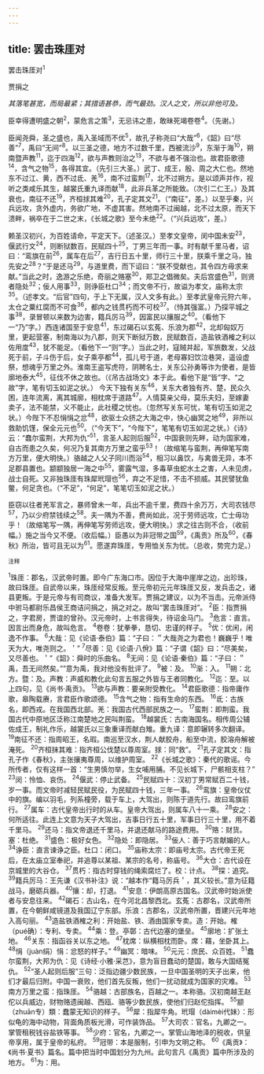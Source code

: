 ```yaml
---
---
---
```

title: 罢击珠厓对
---




罢击珠厓对<sup>1</sup>


贾捐之

*其落笔甚宽，而局最紧；其措语甚恭，而气最劲。汉人之文，所以非他可及。*

臣幸得遭明盛之朝<sup>2</sup>，蒙危言之策<sup>3</sup>，无忌讳之患，敢昧死竭卷卷<sup>4</sup>。（先谢。）

臣闻尧舜，圣之盛也，禹入圣域而不优<sup>5</sup>，故孔子称尧曰“大哉”<sup>6</sup>，《韶》曰“尽善”<sup>7</sup>，禹曰“无间”<sup>8</sup>。以三圣之德，地方不过数千里，西被流沙<sup>9</sup>，东渐于海<sup>10</sup>，朔南暨声教<sup>11</sup>，迄于四海<sup>12</sup>，欲与声教则治之<sup>13</sup>，不欲与者不强治也。故君臣歌德<sup>14</sup>，含气之物<sup>15</sup>，各得其宜。（先引三大圣。）武丁、成王，殷、周之大仁也。然地东不过江、黄，西不过氐、羌<sup>16</sup>，南不过蛮荆<sup>17</sup>，北不过朔方。是以颂声并作，视听之类咸乐其生，越裳氏重九译而献<sup>18</sup>，此非兵革之所能致。（次引二仁王。）及其衰也，南征不还<sup>19</sup>，齐桓捄其难<sup>20</sup>，孔子定其文<sup>21</sup>。（“南征”，差。）以至乎秦，兴兵远攻，贪外虚内，务欲广地，不虚其害。然地南不过闽越，北不过太原，而天下溃畔，祸卒在于二世之末，《长城之歌》至今未绝<sup>22</sup>。（“兴兵远攻”，差。）

赖圣汉初兴，为百姓请命，平定天下。（述圣汉。）至孝文皇帝，闵中国未安<sup>23</sup>，偃武行文<sup>24</sup>，则断狱数百，民赋四十<sup>25</sup>，丁男三年而一事。时有献千里马者，诏曰：“鸾旗在前<sup>26</sup>，属车在后<sup>27</sup>，吉行日五十里，师行三十里，朕乘千里之马，独先安之<sup>28</sup>？”于是还马<sup>29</sup>，与道里费，而下诏曰：“朕不受献也，其令四方毋求来献。”当此之时，逸游之乐绝，奇丽之赂塞<sup>30</sup>，郑卫之倡微矣。夫后宫盛色<sup>31</sup>，则贤者隐处<sup>32</sup>；佞人用事<sup>33</sup>，则诤臣杜口<sup>34</sup>；而文帝不行，故谥为孝文，庙称太宗<sup>35</sup>。（述孝文。“后官”四句，于上下无属，汉人文多有此。）至孝武皇帝元狩六年，太仓之粟红腐而不可食<sup>36</sup>，都内之钱贯朽而不可校<sup>37</sup>。（恃其强富。）乃探平城之事<sup>38</sup>，录冒顿以来数为边害，籍兵厉马<sup>39</sup>，因富民以攘服之<sup>40</sup>。（看他下一“乃”字。）西连诸国至于安息<sup>41</sup>，东过碣石以玄菟、乐浪为郡<sup>42</sup>，北却匈奴万里，更起营塞，制南海以为八郡，则天下断狱万数，民赋数百，造盐铁酒榷之利以佐用度<sup>43</sup>，犹不能足。（看他下一“则”字。）当此之时，寇贼并起，军旅数发，父战死于前，子斗伤于后，女子乘亭都<sup>44</sup>，孤儿号于道，老母寡妇饮泣巷哭，遥设虚祭，想魂乎万里之外。淮南王盗写虎符，阴聘名士，关东公孙勇等诈为使者，是皆廓地泰大<sup>45</sup>，征伐不休之故也。（《吊古战场文》本于此。看他下是“皆”字、“之故”字，笔有切玉如泥之状。）
今天下独有关东<sup>46</sup>，关东大者独有齐、楚，民众久困，连年流离，离其城廓，相枕席于道路<sup>47</sup>。人情莫亲父母，莫乐夫妇，至嫁妻卖子，法不能禁，义不能止，此社稷之忧也。（忽然写关东可忧，笔有切玉如泥之状。）今陛下不忍悁悁之忿<sup>48</sup>，欲驱士众挤之大海之中，快心幽冥之地<sup>49</sup>，非所以救助饥馑，保全元元也<sup>50</sup>。（“今天下”，“今陛下”，笔笔有切玉如泥之状。）《诗》云：“蠢尔蛮荆，大邦为仇”<sup>51</sup>，言圣人起则后服<sup>52</sup>，中国衰则先畔，动为国家难，自古而患之久矣，何况乃复其南方万里之蛮乎<sup>53</sup>！（故缩笔与蛮荆，再伸笔写南方万里，便大明快。）骆越之人父子同川而浴<sup>54</sup>，相习以鼻饮，与禽兽无异，本不足郡县置也。颛颛独居一海之中<sup>55</sup>，雾露气湿，多毒草虫蛇水土之害，人未见虏，战士自死。又非独珠厓有珠犀玳瑁也<sup>56</sup>，弃之不足惜，不击不损威。其民譬犹鱼鳖，何足贪也。（“不足”，“何足”，笔笔切玉如泥之状。）

臣窃以往者羌军言之，暴师曾未一年，兵出不逾千里，费四十余万万，大司农钱尽<sup>57</sup>，乃以少府禁钱续之<sup>58</sup>。夫一隅为不善，费尚如此，况于劳师远攻，亡士毋功乎！（故缩笔写一隅，再伸笔写劳师远攻，便大明快。）求之往古则不合，（收前幅。）施之当今又不便。（收后幅。）臣愚以为非冠带之国<sup>59</sup>，《禹贡》所及<sup>60</sup>，《春秋》所治，皆可且无以为<sup>61</sup>。愿遂弃珠厓，专用恤关东为忧。（总收，势完力足。）

<sup>注释</sup>

<sup>1</sup>珠厓：郡名，汉武帝时置。即今广东海口市。因位于大海中崖岸之边，出珍珠，故曰珠厓。自武帝以来，珠厓经常反叛。至元帝初元元年珠厓又反，发兵击之，诸县更叛。于是元帝与有司商议，准备大发军。贾捐之建议，以为不当击。元帝派侍中驸马都尉乐昌侯王商诘问捐之，捐之对之。故叫“罢击珠厓对”。
<sup>2</sup>臣：指贾捐之，字君房，贾谊的曾孙。汉元帝时，上书言得失，待诏金马门。
<sup>3</sup>危言：直言。因言出而身危，故叫危言。
<sup>4</sup>卷卷：犹拳拳，恳切、忠谨的样子。
<sup>5</sup>优：优闲，闲逸不作事。
<sup>6</sup>大哉：见《论语·泰伯》篇：“子曰：＂大哉尧之为君也！巍巍乎！唯天为大，唯尧则之。＇”
<sup>7</sup>尽善：见《论语·八佾》篇：“子谓《韶》曰：“尽美矣，又尽善也。＇”《韶》：舜时的乐曲名。
<sup>8</sup>无间：见《论语·秦伯》篇：“子曰：＂禹，吾无间然矣。””意为禹，我对他没有批评了。
<sup>9</sup>被：及。
<sup>10</sup>渐：入。
<sup>11</sup>朔：北方。暨：及。声教：声威和教化此句言五服之外皆与王者同教化。
<sup>12</sup>迄：至。以上四句，见《尚书·禹贡》。
<sup>13</sup>欲与声教：要亲附受教化。
<sup>14</sup>君臣歌德：指帝庸作歌，皋陶载赓，言君臣作歌颂德。
<sup>15</sup>含气之物：指有生命的东西。
<sup>16</sup>氐：古族名，即西戎。在我国西北部。羌：我国古代西部民族之一。
<sup>17</sup>蛮荆：即荆蛮。我国古代中原地区泛称江南楚地之民叫荆蛮。
<sup>18</sup>越裳氏：古南海国名。相传周公辅佐成王，制礼作乐，越裳氏以三象重译而献白雉。重九译：意即辗转多次翻译。
<sup>19</sup>南征不还：指周昭王，名瑕。南巡至汉水，荆人献胶舟，船至中流，胶溶舟解被淹死。
<sup>20</sup>齐桓抹其难：指齐桓公伐楚以尊周室。捄：同“救”。
<sup>21</sup>孔子定其文：指孔子作《春秋》，主张攘夷尊周，以维护周室。
<sup>22</sup>《长城之歌》：秦代的歌谣。今所传者，仅有这样一首：“生男慎勿举，生女哺用脯。不见长城下，尸骸相支柱？”
<sup>23</sup>闵：怜恤、哀伤。
<sup>24</sup>偃武：停止武备。
<sup>25</sup>民赋四十：汉初丁男常赋百二十钱，岁一事。而文帝时减轻民赋民役，为民赋四十钱，三年一事。
<sup>26</sup>鸾旗：皇帝仪仗中的旗。编以羽毛，列系橦旁，载于车上，大驾出，则陈于道先行。故曰鸾旗前行。
<sup>27</sup>属车：古代皇帝出行时的从车。皇帝大驾出，则属车八十一乘。
<sup>28</sup>安之：何所适往。此连上文意为天子大驾出，吉事日行五十里，军事日行三十里，用不着千里马。
<sup>29</sup>还马：指文帝退还千里马，并退还献马的路途费用。
<sup>30</sup>赂：财货。塞：杜绝。
<sup>31</sup>盛色：极好女色。
<sup>32</sup>隐处：即隐居。
<sup>33</sup>佞人：善于巧言献媚的人。
<sup>34</sup>诤臣：直言谏诤之臣。杜口：闭口。
<sup>35</sup>庙称太宗：即庙号太宗。古代帝王死后，在太庙立室奉祀，并追尊以某祖、某宗的名号，称庙号。
<sup>36</sup>大仓：古代设在京城里的大谷仓。
<sup>37</sup>贯朽：指古时穿钱的绳索腐烂了。校：计点。
<sup>38</sup>探：追究。
<sup>39</sup>籍兵厉马：王先谦《汉书补注》说：“越本作“籍马厉兵＇，其义较长。”意为征籍战马，磨砺兵器。
<sup>40</sup>攘：却，打退。
<sup>41</sup>安息：伊朗高原古国名。汉武帝时始派使者与安息往来。
<sup>42</sup>碣石：古山名，在今河北昌黎西北。玄菟：古郡名，汉武帝所置，在今朝鲜咸镜道及我国辽宁东部。乐浪：古郡名，汉武帝所置，晋建兴元年地入高句丽。
<sup>43</sup>造盐铁酒榷之利：开始盐、铁、酒由国家专卖。造：开始。榷（pué确）：专利、专卖。
<sup>44</sup>乘：登。亭鄣：古代边塞的堡垒。
<sup>45</sup>廓地：扩张土地。
<sup>46</sup>关东：指函谷关以东之地。
<sup>47</sup>枕席：纵横相枕而卧。席：藉，坐卧其上。
<sup>48</sup>悁（juàn绢）悁：忿怒的样子。”
<sup>49</sup>幽冥：暗味。
<sup>50</sup>元元：庶民、众百姓。
<sup>51</sup>蠢尔蛮荆，大邦为仇：见《诗经·小雅·采芑》，意为盲目蠢动的楚国，敢与大国结冤仇。
<sup>52</sup>“圣人起则后服”三句：泛指边疆少数民族，一旦中国圣明的天子出来，他们才最后归附。中国一衰败，他们首先反叛，他们一扰动就成为国家的灾难。
<sup>53</sup>南方万里之蛮：指珠厓。
<sup>54</sup>骆越：古部族名，百越之一。本称骆。汉初南越王赵佗以兵威边，财物赂遗闽越、西瓯、骆等少数民族，使他们归赵佗指挥。
<sup>55</sup>颛（zhuān专）類：蠢蒙无知识的样子。
<sup>56</sup>犀：指犀牛角。玳瑁（dàimèi代妹）：形似龟的海中动物，背面角质板光滑，可作装饰品。
<sup>57</sup>大司农：官名，九卿之一。掌管租税钱谷盐铁等事。
<sup>58</sup>少府：官名，九卿之一。掌管山海地泽的税收，供皇帝享用，属于皇帝的私府。
<sup>59</sup>冠带：本是服制，引申为文明之称。
<sup>60</sup>《禹贡》：《尚书·夏书》篇名。篇中把当时中国划分为九州。此句言凡《禹贡》篇中所涉及的地方。
<sup>61</sup>为：用。